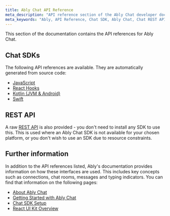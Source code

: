 ```yaml
---
title: Ably Chat API Reference
meta_description: "API reference section of the Ably Chat developer documentation."
meta_keywords: "Ably, API Reference, Chat SDK, Ably Chat, Chat REST API"
---
```


This section of the documentation contains the API references for Ably Chat.

## Chat SDKs <a id="sdks" />

The following API references are available. They are automatically generated from source code:

* [JavaScript](https://sdk.ably.com/builds/ably/ably-chat-js/main/typedoc/modules/chat-js.html)
* [React Hooks](https://sdk.ably.com/builds/ably/ably-chat-js/main/typedoc/modules/chat-react.html)
* [Kotlin (JVM & Android)](https://sdk.ably.com/builds/ably/ably-chat-kotlin/main/dokka/)
* [Swift](https://sdk.ably.com/builds/ably/ably-chat-swift/main/AblyChat/documentation/ablychat/)

## REST API <a id="rest-api" />

A raw [REST API](/docs/api/chat-rest) is also provided - you don't need to install any SDK to use this. This is used where an Ably Chat SDK is not available for your chosen platform, or you don't wish to use an SDK due to resource constraints.

## Further information <a id="further-information" />

In addition to the API references listed, Ably's documentation provides information on how these interfaces are used. This includes key concepts such as connections, chat rooms, messages and typing indicators. You can find that information on the following pages:

* [About Ably Chat](/docs/chat)
* [Getting Started with Ably Chat](/docs/chat/getting-started)
* [Chat SDK Setup](/docs/chat/setup)
* [React UI Kit Overview](/docs/chat/react-ui-kit)

